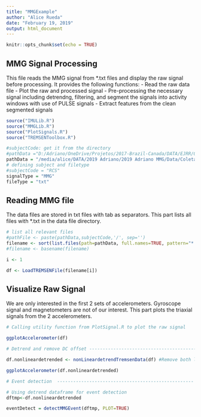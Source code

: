 ```yaml
---
title: "MMGExample"
author: "Alice Rueda"
date: "February 19, 2019"
output: html_document
---
```


```r

knitr::opts_chunk$set(echo = TRUE)
```

## MMG Signal Processing
This file reads the MMG signal from *.txt files and display the raw signal before processing. It provides the following functions:
- Read the raw data file
- Plot the raw and processed signal
- Pre-processing the necessary signal including detrendng, filtering, and segment the signals into activity windows with use of PULSE signals
- Extract features from the clean segmented signals
```r
source("IMULib.R")
source("MMGLib.R")
source("PlotSignals.R")
source("TREMSENToolbox.R")

#subjectCode: get it from the directory
#pathData ="D:/Adriano/OneDrive/Projetos/2017-Brazil-Canada/DATA/EJRR/09Nov2018/EMG/Excel"
pathData = "/media/alice/DATA/2019 Adriano/2019 Adriano MMG/Data/Coletas 14_11/MMG_Tremsen/COLETAS 14_11/"
# defining subject and filetype
#subjectCode = "RCS"
signalType = "MMG"
fileType = "txt"
```

## Reading MMG file

The data files are stored in txt files with tab as separators. This part lists all files with *.txt in the data file directory.

```r
# list all relevant files
#pathFile <- paste(pathData,subjectCode,'/', sep='')
filename <- sort(list.files(path=pathData, full.names=TRUE, pattern="*.txt"))
#filename <- basename(filename)

i <- 1

df <- LoadTREMSENFile(filename[i])
```
## Visualize Raw Signal 

We are only interested in the first 2 sets of accelerometers. Gyroscope signal and magnetometers are not of our interest. This part plots the triaxial signals from the 2 accelerometers.


```r

# Calling utility function from PlotSignal.R to plot the raw signal

ggplotAccelerometer(df)


```



```r

# Detrend and remove DC offset --------------------------------------------

df.nonlineardetrended <- nonLineardetrendTremsenData(df) #Remove both linear and nonlinear trends

ggplotAccelerometer(df.nonlineardetrended)

```

```r

# Event detection  ---------------------------------------------------

# Using detrend dataframe for event detection
dftmp<-df.nonlineardetrended

eventDetect = detectMMGEvent(dftmp, PLOT=TRUE)


```
